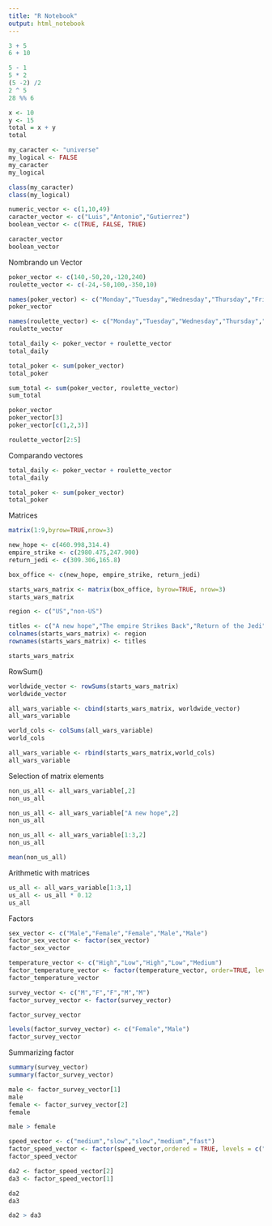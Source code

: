 ```yaml
---
title: "R Notebook"
output: html_notebook
---
```


```r
3 + 5
6 + 10 

5 - 1
5 * 2
(5 -2) /2
2 ^ 5
28 %% 6
```
```r
x <- 10
y <- 15
total = x + y
total
```
```r
my_caracter <- "universe"
my_logical <- FALSE
my_caracter
my_logical
```
```r
class(my_caracter)
class(my_logical)
```
```r
numeric_vector <- c(1,10,49)
caracter_vector <- c("Luis","Antonio","Gutierrez")
boolean_vector <- c(TRUE, FALSE, TRUE)

caracter_vector
boolean_vector
```
Nombrando un Vector
```r
poker_vector <- c(140,-50,20,-120,240)
roulette_vector <- c(-24,-50,100,-350,10)

names(poker_vector) <- c("Monday","Tuesday","Wednesday","Thursday","Friday")
poker_vector

names(roulette_vector) <- c("Monday","Tuesday","Wednesday","Thursday","Friday")
roulette_vector

total_daily <- poker_vector + roulette_vector
total_daily

total_poker <- sum(poker_vector)
total_poker

sum_total <- sum(poker_vector, roulette_vector)
sum_total

poker_vector
poker_vector[3]
poker_vector[c(1,2,3)]

roulette_vector[2:5]


```
Comparando vectores
```r
total_daily <- poker_vector + roulette_vector
total_daily

total_poker <- sum(poker_vector)
total_poker
```

Matrices
```r
matrix(1:9,byrow=TRUE,nrow=3)
```
```r
new_hope <- c(460.998,314.4)
empire_strike <- c(2980.475,247.900)
return_jedi <- c(309.306,165.8)

box_office <- c(new_hope, empire_strike, return_jedi)

starts_wars_matrix <- matrix(box_office, byrow=TRUE, nrow=3)
starts_wars_matrix
```
```r
region <- c("US","non-US")

titles <- c("A new hope","The empire Strikes Back","Return of the Jedi")
colnames(starts_wars_matrix) <- region
rownames(starts_wars_matrix) <- titles

starts_wars_matrix
```
RowSum()
```r
worldwide_vector <- rowSums(starts_wars_matrix)
worldwide_vector

all_wars_variable <- cbind(starts_wars_matrix, worldwide_vector)
all_wars_variable

world_cols <- colSums(all_wars_variable)
world_cols

all_wars_variable <- rbind(starts_wars_matrix,world_cols)
all_wars_variable
```
Selection of matrix elements
```r
non_us_all <- all_wars_variable[,2]
non_us_all

non_us_all <- all_wars_variable["A new hope",2]
non_us_all

non_us_all <- all_wars_variable[1:3,2]
non_us_all

mean(non_us_all)

```
Arithmetic with matrices
```r
us_all <- all_wars_variable[1:3,1]
us_all <- us_all * 0.12
us_all

```
Factors
```r
sex_vector <- c("Male","Female","Female","Male","Male")
factor_sex_vector <- factor(sex_vector)
factor_sex_vector

temperature_vector <- c("High","Low","High","Low","Medium")
factor_temperature_vector <- factor(temperature_vector, order=TRUE, levels=c("Low","Medium","High"))
factor_temperature_vector
```
```r

survey_vector <- c("M","F","F","M","M")
factor_survey_vector <- factor(survey_vector)

factor_survey_vector

levels(factor_survey_vector) <- c("Female","Male")
factor_survey_vector
```
Summarizing factor
```r
summary(survey_vector)
summary(factor_survey_vector)

male <- factor_survey_vector[1]
male
female <- factor_survey_vector[2]
female 

male > female

speed_vector <- c("medium","slow","slow","medium","fast")
factor_speed_vector <- factor(speed_vector,ordered = TRUE, levels = c("slow","medium","fast"))
factor_speed_vector

da2 <- factor_speed_vector[2]
da3 <- factor_speed_vector[1]

da2
da3

da2 > da3


```

